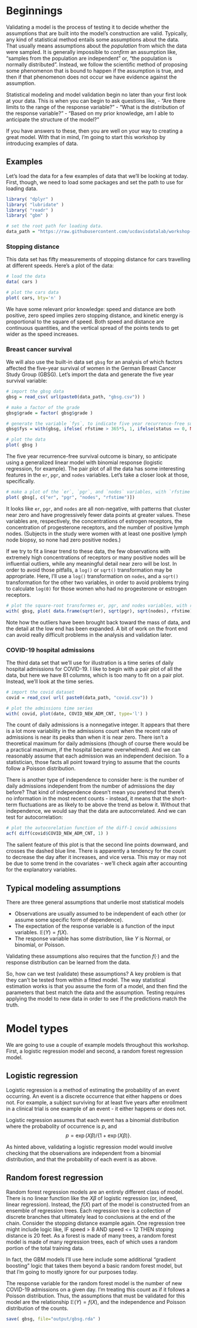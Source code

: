# Beginnings
Validating a model is the process of testing it to decide whether the assumptions that are built into the model's construction are valid. Typically, any kind of statistical method entails some assumptions about the data. That usually means assumptions about the *population* from which the data were sampled. It is generally impossible to *confirm* an assumption like, "samples from the population are independent" or, "the population is normally distributed". Instead, we follow the scientific method of proposing some phenomenon that is bound to happen if the assumption is true, and then if that phenomenon does not occur we have evidence against the assumption. 

Statistical modeling and model validation begin no later than your first look at your data. This is when you can begin to ask questions like,
- "Are there limits to the range of the response variable?"
- "What is the distribution of the response variable?"
- "Based on my prior knowledge, am I able to anticipate the structure of the model?"

If you have answers to these, then you are well on your way to creating a great model. With that in mind, I'm going to start this workshop by introducing examples of data.

## Examples
Let's load the data for a few examples of data that we'll be looking at today. First, though, we need to load some packages and set the path to use for loading data.

```r
library( "dplyr" )
library( "lubridate" )
library( "readr" )
library( "gbm" )

# set the root path for loading data.
data_path = "https://raw.githubusercontent.com/ucdavisdatalab/workshop-model-validation/master/data/"
```

### Stopping distance
This data set has fifty measurements of stopping distance for cars travelling at different speeds. Here's a plot of the data:

```r
# load the data
data( cars )

# plot the cars data
plot( cars, bty='n' )
```

We have some relevant prior knowledge: speed and distance are both positive, zero speed implies zero stopping distance, and kinetic energy is proportional to the square of speed. Both speed and distance are continuous quantities, and the vertical spread of the points tends to get wider as the speed increases.


### Breast cancer survival
We will also use the built-in data set `gbsg` for an analysis of which factors affected the five-year survival of women in the German Breast Cancer Study Group (GBSG). Let's import the data and generate the five year survival variable:

```r
# import the gbsg data
gbsg = read_csv( url(paste0(data_path, "gbsg.csv")) )

# make a factor of the grade
gbsg$grade = factor( gbsg$grade )

# generate the variable `fys`, to indicate five year recurrence-free survival:
gbsg$fys = with(gbsg, ifelse( rfstime > 365*5, 1, ifelse(status == 0, NA, 0)))

# plot the data
plot( gbsg )
```

The five year recurrence-free survival outcome is binary, so anticipate using a generalized linear model with binomial response (logistic regression, for example). The pair plot of all the data has some interesting features in the `er`, `pgr`, and `nodes` variables. Let's take a closer look at those, specifically.

```r
# make a plot of the `er`, `pgr`, and `nodes` variables, with `rfstime`.
plot( gbsg[, c("er", "pgr", "nodes", "rfstime")])
```

It looks like `er`, `pgr`, and `nodes` are all non-negative, with patterns that cluster near zero and have progressively fewer data points at greater values. These variables are, respectively, the concentrations of estrogen receptors, the concentration of progesterone receptors, and the number of positive lymph nodes. (Subjects in the study were women with at least one positive lymph node biopsy, so none had zero positive nodes.)

If we try to fit a linear trend to these data, the few observations with extremely high concentrations of receptors or many positive nodes will be influential outliers, while any meaningful detail near zero will be lost. In order to avoid those pitfalls, a `log()` or `sqrt()` transformation may be appropriate. Here, I'll use a `log()` transformation on `nodes`, and a `sqrt()` transformation for the other two variables, in order to avoid problems trying to calculate `log(0)` for those women who had no progesterone or estrogen receptors.

```r
# plot the square-root transformes er, pgr, and nodes variables, with rfstime:
with( gbsg, plot( data.frame(sqrt(er), sqrt(pgr), sqrt(nodes), rfstime)))

```

Note how the outliers have been brought back toward the mass of data, and the detail at the low end has been expanded. A bit of work on the front end can avoid really difficult problems in the analysis and validation later.

### COVID-19 hospital admissions
The third data set that we'll use for illustration is a time series of daily hospital  admissions for COVID-19. I like to begin with a pair plot of all the data, but here we have 81 columns, which is too many to fit on a pair plot. Instead, we'll look at the time series.

```r
# import the covid dataset
covid = read_csv( url( paste0(data_path, "covid.csv")) )

# plot the admissions time series
with( covid, plot(date, COVID_NEW_ADM_CNT, type='l') )
```

The count of daily admissions is a nonnegative integer. It appears that there is a lot more variability in the admissions count when the recent rate of admissions is near its peaks than when it is near zero. There isn't a theoretical maximum for daily admissions (though of course there would be a practical maximum, if the hospital became overwhelmed). And we can reasonably assume that each admission was an independent decision. To a statistician, those facts all point toward trying to assume that the counts follow a Poisson distribution.

There is another type of independence to consider here: is the number of daily admissions independent from the number of admissions the day before? That kind of independence doesn't mean you pretend that there's no information in the most recent counts - instead, it means that the short-term fluctuations are as likely to be above the trend as below it. Without that independence, we would say that the data are autocorrelated. And we can test for autocorrelation:

```r
# plot the autocorelation function of the diff-1 covid admissions
acf( diff(covid$COVID_NEW_ADM_CNT, 1) )
```

The salient feature of this plot is that the second line points downward, and crosses the dashed blue line. There is apparently a tendency for the count to decrease the day after it increases, and vice versa. This may or may not be due to some trend in the covariates - we'll check again after accounting for the explanatory variables.



## Typical modeling assumptions
There are three general assumptions that underlie most statistical models

- Observations are usually assumed to be independent of each other (or assume some specific form of dependence).
- The expectation of the response variable is a function of the input variables. $\mathbb{E}(Y) = f(X)$.
- The response variable has some distribution, like $Y$ is Normal, or binomial, or Poisson.

Validating these assumptions also requires that the function $f(\cdot)$ and the response distribution can be learned from the data.






So, how can we test (validate) these assumptions? A key problem is that they can't be tested from within a fitted model. The way statistical estimation works is that you assume the form of a model, and then find the parameters that best match the data and the assumption. Testing requires applying the model to new data in order to see if the predictions match the truth.




# Model types

We are going to use a couple of example models throughout this workshop. First, a logistic regression model and second, a random forest regression model.



## Logistic regression
Logistic regression is a method of estimating the probability of an event occurring. An event is a discrete occurrence that either happens or does not. For example, a subject surviving for at least five years after enrollment in a clinical trial is one example of an event - it either happens or does not.

Logistic regression assumes that each event has a binomial distribution where the probabolity of occurrence is $p$, and 
$$p = \exp{(X \beta)} / \{ 1 + \exp{(X \beta)} \}.$$

As hinted above, validating a logistic regression model would involve checking that the observations are independent from a binomial distribution, and that the probability of each event is as above.


## Random forest regression
Random forest regression models are an entirely different class of model. There is no linear function like the $X \beta$ of logistic regression (or, indeed, linear regression). Instead, the $f( X )$ part of the model is constructed from an ensemble of regression trees. Each regression tree is a collection of discrete branches that ultimately lead to conclusions at the end of the chain. Consider the stopping distance example again. One regression tree might include logic like, IF speed > 8 AND speed <= 12 THEN stoping distance is 20 feet. As a forest is made of many trees, a random forest model is made of many regression trees, each of which uses a random portion of the total training data.

In fact, the GBM models I'll use here include some additional "gradient boosting" logic that takes them beyond a basic random forest model, but that I'm going to mostly ignore for our purposes today.

The response variable for the random forest model is the number of new COVID-19 admissions on a given day. I'm treating this count as if it follows a Poisson distribution. Thus, the assumptions that must be validated for this model are the relationship $\mathbb{E}(Y) = f( X )$, and the independence and Poisson distribution of the counts.


```r
save( gbsg, file="output/gbsg.rda" )
```



